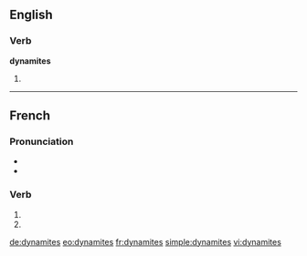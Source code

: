 {{also|dynamités}}
==English==

===Verb===
'''dynamites'''

# {{third-person singular of|dynamite}}

----

==French==

===Pronunciation===
* {{audio|Fr-Paris--dynamites (des).ogg|Audio (Paris)}}
* {{homophones|dynamite|dynamitent}}

===Verb===
{{fr-verb-form}}

# {{conjugation of|dynamiter||2|s|pres|ind|lang=fr}}
# {{conjugation of|dynamiter||2|s|pres|sub|lang=fr}}
{{count page|[[Wiktionary:Page count]]}}

[[de:dynamites]]
[[eo:dynamites]]
[[fr:dynamites]]
[[simple:dynamites]]
[[vi:dynamites]]